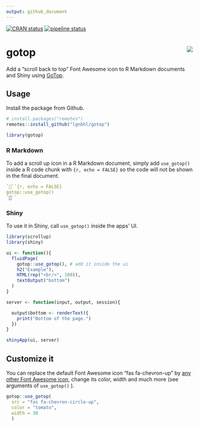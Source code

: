 ```yaml
---
output: github_document
---
```


<!-- README.md is generated from README.Rmd. Please edit that file -->

[![CRAN status](https://www.r-pkg.org/badges/version/gotop)](https://CRAN.R-project.org/package=gotop)
[![pipeline status](https://gitlab.com/lgnbhl/gotop/badges/master/pipeline.svg)](https://gitlab.com/lgnbhl/gotop/pipelines)

# gotop <img src="man/figures/logo.png" align="right" />

Add a "scroll back to top" Font Awesome icon to R Markdown documents and Shiny using [GoTop](https://scottdorman.blog/jquery-gotop/).

## Usage

Install the package from Github.

```r
# install.packages("remotes")
remotes::install_github("lgnbhl/gotop")

library(gotop)
```

### R Markdown

To add a scroll up icon in a R Markdown document, simply add `use_gotop()` inside a R code chunk with ```{r, echo = FALSE}``` so the code will not be shown in the final document.

``` r
```{r, echo = FALSE}
gotop::use_gotop()
```
```

### Shiny

To use it in Shiny, call `use_gotop()` inside the apps' UI.

```r
library(scrollup)
library(shiny)

ui <- function(){
  fluidPage(
    gotop::use_gotop(), # add it inside the ui
    h2("Example"), 
    HTML(rep("<br/>", 100)),
    textOutput("bottom")
  )
}

server <- function(input, output, session){

  output$bottom <- renderText({
    print("Bottom of the page.")
  })
}

shinyApp(ui, server)
```

## Customize it

You can replace the default Font Awesome icon "fas fa-chevron-up" by [any other Font Awesome icon](https://fontawesome.com/icons?d=gallery), change its color, width and much more (see arguments of `use_gotop()` ).

```r
gotop::use_gotop(
  src = "fas fa-chevron-circle-up", 
  color = "tomato", 
  width = 30
  )
```
